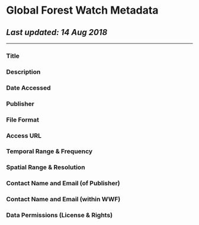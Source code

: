 # Global Forest Watch Metadata
## _Last updated: 14 Aug 2018_
___

### Title
### Description
### Date Accessed
### Publisher
### File Format
### Access URL
### Temporal Range & Frequency
### Spatial Range & Resolution
### Contact Name and Email (of Publisher)
### Contact Name and Email (within WWF)
### Data Permissions (License & Rights)

